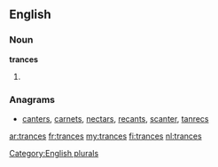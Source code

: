 ==English==

===Noun===
'''trances'''

# {{plural of|[[trance]]}}

===Anagrams===
* [[canters#English|canters]], [[carnets#English|carnets]], [[nectars#English|nectars]], [[recants#English|recants]], [[scanter#English|scanter]], [[tanrecs#English|tanrecs]]

[[Category:English plurals]]

[[ar:trances]]
[[fr:trances]]
[[my:trances]]
[[fi:trances]]
[[nl:trances]]
